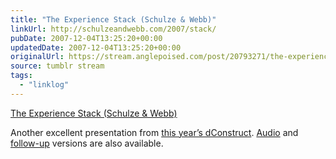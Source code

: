 ```yaml
---
title: "The Experience Stack (Schulze & Webb)"
linkUrl: http://schulzeandwebb.com/2007/stack/
pubDate: 2007-12-04T13:25:20+00:00
updatedDate: 2007-12-04T13:25:20+00:00
originalUrl: https://stream.anglepoised.com/post/20793271/the-experience-stack-schulze-webb
source: tumblr stream
tags:
  - "linklog"
---
```


[The Experience Stack (Schulze & Webb)][1]

Another excellent presentation from [this year’s dConstruct](http://2007.dconstruct.org/). [Audio](http://2007.dconstruct.org/podcast/06-Matt-Webb.mp3) and [follow-up](http://schulzeandwebb.com/blog/2007/09/09/the-experience-stack-revisited/) versions are also available.

[1]: http://schulzeandwebb.com/2007/stack/
